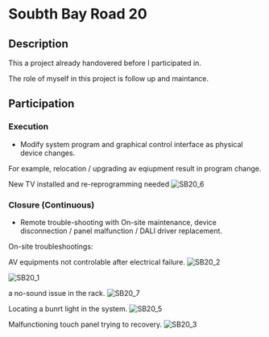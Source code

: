 
# Soubth Bay Road 20

## Description

This a project already handovered before I participated in. 

The role of myself in this project is follow up and maintance.

## Participation

<Steps>

### Execution

- Modify system program and graphical control interface as physical device changes.

For example, relocation / upgrading av eqiupment result in program change. 

New TV installed and re-reprogramming needed
![SB20_6](/pic/SB20_6.jpg)



### Closure (Continuous)

- Remote trouble-shooting with On-site maintenance, device disconnection / panel malfunction / DALI driver replacement.

On-site troubleshootings:

AV equipments not controlable after electrical failure.
![SB20_2](/pic/SB20_2.jpg)

![SB20_1](/pic/SB20_1.jpg)

a no-sound issue in the rack.
![SB20_7](/pic/SB20_7.jpg)

Locating a bunrt light in the system.
![SB20_5](/pic/SB20_5.jpg)

Malfunctioning touch panel trying to recovery.
![SB20_3](/pic/SB20_3.jpg)
</Steps>